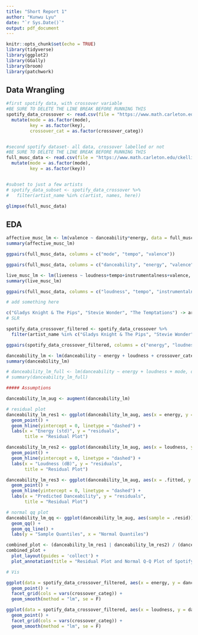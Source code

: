 ```yaml
---
title: "Short Report 1"
author: "Kunwu Lyu"
date: "`r Sys.Date()`"
output: pdf_document
---
```


```r
knitr::opts_chunk$set(echo = TRUE)
library(tidyverse)
library(ggplot2)
library(GGally)
library(broom)
library(patchwork)
```

## Data Wrangling
```r
#first spotify data, with crossover variable
#BE SURE TO DELETE THE LINE BREAK BEFORE RUNNING THIS
spotify_data_crossover <- read.csv(file = "https://www.math.carleton.edu/ckelling/regression/report_cross_spotify_data.csv") %>% 
  mutate(mode = as.factor(mode),
         key = as.factor(key),
         crossover_cat = as.factor(crossover_categ))


#second spotify dataset- all data, crossover labelled or not
#BE SURE TO DELETE THE LINE BREAK BEFORE RUNNING THIS
full_musc_data <- read.csv(file = "https://www.math.carleton.edu/ckelling/regression/report_nocross_spotify_data.csv") %>% 
  mutate(mode = as.factor(mode),
         key = as.factor(key))


#subset to just a few artists
# spotify_data_subset <- spotify_data_crossover %>%
#   filter(artist_name %in% c(artist, names, here))

glimpse(full_musc_data)

```



## EDA
```r
affective_musc_lm <- lm(valence ~ danceability*energy, data = full_musc_data)
summary(affective_musc_lm)

ggpairs(full_musc_data, columns = c("mode", "tempo", "valence"))

ggpairs(full_musc_data, columns = c("danceability", "energy", "valence"))

live_musc_lm <- lm(liveness ~ loudness+tempo+instrumentalness+valence, data = full_musc_data)
summary(live_musc_lm)

ggpairs(full_musc_data, columns = c("loudness", "tempo", "instrumentalness", "valence", "liveness"))

```

```r
# add something here

c("Gladys Knight & The Pips", "Stevie Wonder", "The Temptations") -> artists
# SLR

spotify_data_crossover_filtered <- spotify_data_crossover %>% 
  filter(artist_name %in% c("Gladys Knight & The Pips", "Stevie Wonder", "The Temptations"))

ggpairs(spotify_data_crossover_filtered, columns = c("energy", "loudness", "danceability"))

danceability_lm <- lm(danceability ~ energy + loudness + crossover_categ, data = spotify_data_crossover_filtered)
summary(danceability_lm)

# danceability_lm_full <- lm(danceability ~ energy + loudness + mode, data = full_musc_data %>% filter(artist_name %in% artists))
# summary(danceability_lm_full)

##### Assumptions

danceability_lm_aug <- augment(danceability_lm)

# residual plot
danceability_lm_res1 <- ggplot(danceability_lm_aug, aes(x = energy, y = .resid)) +
  geom_point() +
  geom_hline(yintercept = 0, linetype = "dashed") +
  labs(x = "Energy (std)", y = "residuals",
       title = "Residual Plot")

danceability_lm_res2 <- ggplot(danceability_lm_aug, aes(x = loudness, y = .resid)) +
  geom_point() +
  geom_hline(yintercept = 0, linetype = "dashed") +
  labs(x = "Loudness (dB)", y = "residuals",
       title = "Residual Plot")

danceability_lm_res3 <- ggplot(danceability_lm_aug, aes(x = .fitted, y = .resid)) +
  geom_point() +
  geom_hline(yintercept = 0, linetype = "dashed") +
  labs(x = "Predicted Danceability", y = "residuals",
       title = "Residual Plot")

# normal qq plot
danceability_lm_qq <- ggplot(danceability_lm_aug, aes(sample = .resid))+
  geom_qq() +
  geom_qq_line() +
  labs(y = "Sample Quantiles", x = "Normal Quantiles")

combined_plot <- (danceability_lm_res1 | danceability_lm_res2) / (danceability_lm_res3 | danceability_lm_qq)
combined_plot + 
  plot_layout(guides = 'collect') + 
  plot_annotation(title = "Residual Plot and Normal Q-Q Plot of Spotify MLR")
```

```r
# Vis

ggplot(data = spotify_data_crossover_filtered, aes(x = energy, y = danceability)) + 
  geom_point() + 
  facet_grid(cols = vars(crossover_categ)) +
  geom_smooth(method = "lm", se = F)

ggplot(data = spotify_data_crossover_filtered, aes(x = loudness, y = danceability)) + 
  geom_point() + 
  facet_grid(cols = vars(crossover_categ)) +
  geom_smooth(method = "lm", se = F)
```

